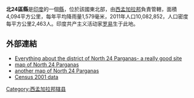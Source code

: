 '''北24區縣'''是[[印度|印度]]的一個[[縣|縣]]，位於該國東北部，由[[西孟加拉邦|西孟加拉邦]]負責管轄，面積4,094平方公里，每年平均降雨量1,579毫米，2011年人口10,082,852，人口密度每平方公里2,463人。印度共产主义活动家[[罗易|罗易]]生于此地。

==外部連結==
*[http://north24parganas.nic.in Everything about the district of North 24 Parganas- a really good site] {{Wayback|url=http://north24parganas.nic.in/ |date=20210512110333 }}
*[https://web.archive.org/web/20051108041203/http://www.wb.nic.in/dist/parganas.html map of North 24 Parganas]
*[https://web.archive.org/web/20060202000528/http://www.calcuttaweb.com/maps/north24pgs.shtml another map of North 24 Parganas]
*[https://web.archive.org/web/20101201022621/http://web.cmc.net.in/wbcensus/DataTables/02/FrameTable4_11.htm Census 2001 data]

{{coord|22.13|N|88.50|E|display=title|type:adm2nd_region:IN-WB|format=dms}}

{{西孟加拉邦行政区划小作品}}
[[Category:西孟加拉邦辖县|Category:西孟加拉邦辖县]]